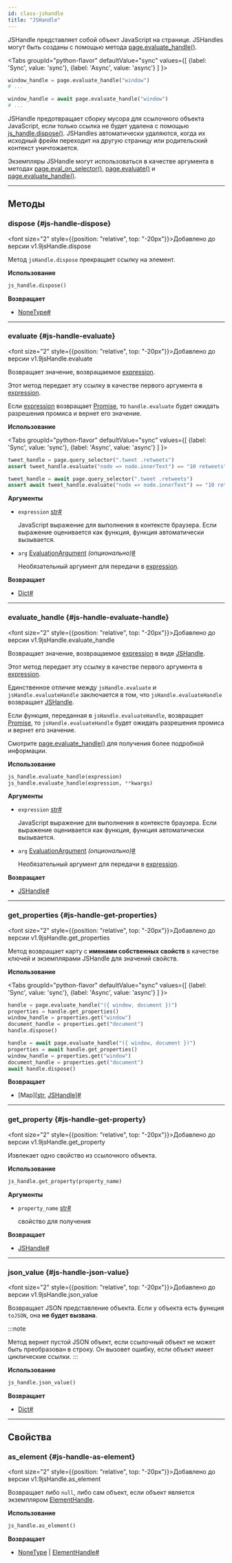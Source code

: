 ```yaml
---
id: class-jshandle
title: "JSHandle"
---
```


JSHandle представляет собой объект JavaScript на странице. JSHandles могут быть созданы с помощью метода [page.evaluate_handle()](/api/class-page.mdx#page-evaluate-handle).

<Tabs
  groupId="python-flavor"
  defaultValue="sync"
  values={[
    {label: 'Sync', value: 'sync'},
    {label: 'Async', value: 'async'}
  ]
}>
<TabItem value="sync">

```py
window_handle = page.evaluate_handle("window")
# ...
```

</TabItem>
<TabItem value="async">

```py
window_handle = await page.evaluate_handle("window")
# ...
```

</TabItem>
</Tabs>

JSHandle предотвращает сборку мусора для ссылочного объекта JavaScript, если только ссылка не будет удалена с помощью [js_handle.dispose()](/api/class-jshandle.mdx#js-handle-dispose). JSHandles автоматически удаляются, когда их исходный фрейм переходит на другую страницу или родительский контекст уничтожается.

Экземпляры JSHandle могут использоваться в качестве аргумента в методах [page.eval_on_selector()](/api/class-page.mdx#page-eval-on-selector), [page.evaluate()](/api/class-page.mdx#page-evaluate) и [page.evaluate_handle()](/api/class-page.mdx#page-evaluate-handle).

---

## Методы

### dispose {#js-handle-dispose}

<font size="2" style={{position: "relative", top: "-20px"}}>Добавлено до версии v1.9</font><x-search>jsHandle.dispose</x-search>

Метод `jsHandle.dispose` прекращает ссылку на элемент.

**Использование**

```python
js_handle.dispose()
```

**Возвращает**
- [NoneType]<a aria-hidden="true" tabIndex="-1" class="list-anchor-link" id="js-handle-dispose-return"/><a href="#js-handle-dispose-return" class="list-anchor">#</a>

---

### evaluate {#js-handle-evaluate}

<font size="2" style={{position: "relative", top: "-20px"}}>Добавлено до версии v1.9</font><x-search>jsHandle.evaluate</x-search>

Возвращает значение, возвращаемое [expression](/api/class-jshandle.mdx#js-handle-evaluate-option-expression).

Этот метод передает эту ссылку в качестве первого аргумента в [expression](/api/class-jshandle.mdx#js-handle-evaluate-option-expression).

Если [expression](/api/class-jshandle.mdx#js-handle-evaluate-option-expression) возвращает [Promise], то `handle.evaluate` будет ожидать разрешения промиса и вернет его значение.

**Использование**

<Tabs
  groupId="python-flavor"
  defaultValue="sync"
  values={[
    {label: 'Sync', value: 'sync'},
    {label: 'Async', value: 'async'}
  ]
}>
<TabItem value="sync">

```py
tweet_handle = page.query_selector(".tweet .retweets")
assert tweet_handle.evaluate("node => node.innerText") == "10 retweets"
```

</TabItem>
<TabItem value="async">

```py
tweet_handle = await page.query_selector(".tweet .retweets")
assert await tweet_handle.evaluate("node => node.innerText") == "10 retweets"
```

</TabItem>
</Tabs>

**Аргументы**
- `expression` [str]<a aria-hidden="true" tabIndex="-1" class="list-anchor-link" id="js-handle-evaluate-option-expression"/><a href="#js-handle-evaluate-option-expression" class="list-anchor">#</a>
  
  JavaScript выражение для выполнения в контексте браузера. Если выражение оценивается как функция, функция автоматически вызывается.
- `arg` [EvaluationArgument] *(опционально)*<a aria-hidden="true" tabIndex="-1" class="list-anchor-link" id="js-handle-evaluate-option-arg"/><a href="#js-handle-evaluate-option-arg" class="list-anchor">#</a>
  
  Необязательный аргумент для передачи в [expression](/api/class-jshandle.mdx#js-handle-evaluate-option-expression).

**Возвращает**
- [Dict]<a aria-hidden="true" tabIndex="-1" class="list-anchor-link" id="js-handle-evaluate-return"/><a href="#js-handle-evaluate-return" class="list-anchor">#</a>

---

### evaluate_handle {#js-handle-evaluate-handle}

<font size="2" style={{position: "relative", top: "-20px"}}>Добавлено до версии v1.9</font><x-search>jsHandle.evaluate_handle</x-search>

Возвращает значение, возвращаемое [expression](/api/class-jshandle.mdx#js-handle-evaluate-handle-option-expression) в виде [JSHandle].

Этот метод передает эту ссылку в качестве первого аргумента в [expression](/api/class-jshandle.mdx#js-handle-evaluate-handle-option-expression).

Единственное отличие между `jsHandle.evaluate` и `jsHandle.evaluateHandle` заключается в том, что `jsHandle.evaluateHandle` возвращает [JSHandle].

Если функция, переданная в `jsHandle.evaluateHandle`, возвращает [Promise], то `jsHandle.evaluateHandle` будет ожидать разрешения промиса и вернет его значение.

Смотрите [page.evaluate_handle()](/api/class-page.mdx#page-evaluate-handle) для получения более подробной информации.

**Использование**

```python
js_handle.evaluate_handle(expression)
js_handle.evaluate_handle(expression, **kwargs)
```

**Аргументы**
- `expression` [str]<a aria-hidden="true" tabIndex="-1" class="list-anchor-link" id="js-handle-evaluate-handle-option-expression"/><a href="#js-handle-evaluate-handle-option-expression" class="list-anchor">#</a>
  
  JavaScript выражение для выполнения в контексте браузера. Если выражение оценивается как функция, функция автоматически вызывается.
- `arg` [EvaluationArgument] *(опционально)*<a aria-hidden="true" tabIndex="-1" class="list-anchor-link" id="js-handle-evaluate-handle-option-arg"/><a href="#js-handle-evaluate-handle-option-arg" class="list-anchor">#</a>
  
  Необязательный аргумент для передачи в [expression](/api/class-jshandle.mdx#js-handle-evaluate-handle-option-expression).

**Возвращает**
- [JSHandle]<a aria-hidden="true" tabIndex="-1" class="list-anchor-link" id="js-handle-evaluate-handle-return"/><a href="#js-handle-evaluate-handle-return" class="list-anchor">#</a>

---

### get_properties {#js-handle-get-properties}

<font size="2" style={{position: "relative", top: "-20px"}}>Добавлено до версии v1.9</font><x-search>jsHandle.get_properties</x-search>

Метод возвращает карту с **именами собственных свойств** в качестве ключей и экземплярами JSHandle для значений свойств.

**Использование**

<Tabs
  groupId="python-flavor"
  defaultValue="sync"
  values={[
    {label: 'Sync', value: 'sync'},
    {label: 'Async', value: 'async'}
  ]
}>
<TabItem value="sync">

```py
handle = page.evaluate_handle("({ window, document })")
properties = handle.get_properties()
window_handle = properties.get("window")
document_handle = properties.get("document")
handle.dispose()
```

</TabItem>
<TabItem value="async">

```py
handle = await page.evaluate_handle("({ window, document })")
properties = await handle.get_properties()
window_handle = properties.get("window")
document_handle = properties.get("document")
await handle.dispose()
```

</TabItem>
</Tabs>

**Возвращает**
- [Map]\[[str], [JSHandle]\]<a aria-hidden="true" tabIndex="-1" class="list-anchor-link" id="js-handle-get-properties-return"/><a href="#js-handle-get-properties-return" class="list-anchor">#</a>

---

### get_property {#js-handle-get-property}

<font size="2" style={{position: "relative", top: "-20px"}}>Добавлено до версии v1.9</font><x-search>jsHandle.get_property</x-search>

Извлекает одно свойство из ссылочного объекта.

**Использование**

```python
js_handle.get_property(property_name)
```

**Аргументы**
- `property_name` [str]<a aria-hidden="true" tabIndex="-1" class="list-anchor-link" id="js-handle-get-property-option-property-name"/><a href="#js-handle-get-property-option-property-name" class="list-anchor">#</a>
  
  свойство для получения

**Возвращает**
- [JSHandle]<a aria-hidden="true" tabIndex="-1" class="list-anchor-link" id="js-handle-get-property-return"/><a href="#js-handle-get-property-return" class="list-anchor">#</a>

---

### json_value {#js-handle-json-value}

<font size="2" style={{position: "relative", top: "-20px"}}>Добавлено до версии v1.9</font><x-search>jsHandle.json_value</x-search>

Возвращает JSON представление объекта. Если у объекта есть функция `toJSON`, она **не будет вызвана**.

:::note

Метод вернет пустой JSON объект, если ссылочный объект не может быть преобразован в строку. Он вызовет ошибку, если объект имеет циклические ссылки.
:::

**Использование**

```python
js_handle.json_value()
```

**Возвращает**
- [Dict]<a aria-hidden="true" tabIndex="-1" class="list-anchor-link" id="js-handle-json-value-return"/><a href="#js-handle-json-value-return" class="list-anchor">#</a>

---

## Свойства

### as_element {#js-handle-as-element}

<font size="2" style={{position: "relative", top: "-20px"}}>Добавлено до версии v1.9</font><x-search>jsHandle.as_element</x-search>

Возвращает либо `null`, либо сам объект, если объект является экземпляром [ElementHandle].

**Использование**

```python
js_handle.as_element()
```

**Возвращает**
- [NoneType] | [ElementHandle]<a aria-hidden="true" tabIndex="-1" class="list-anchor-link" id="js-handle-as-element-return"/><a href="#js-handle-as-element-return" class="list-anchor">#</a>

[Accessibility]: /api/class-accessibility.mdx "Accessibility"
[APIRequest]: /api/class-apirequest.mdx "APIRequest"
[APIRequestContext]: /api/class-apirequestcontext.mdx "APIRequestContext"
[APIResponse]: /api/class-apiresponse.mdx "APIResponse"
[APIResponseAssertions]: /api/class-apiresponseassertions.mdx "APIResponseAssertions"
[Browser]: /api/class-browser.mdx "Browser"
[BrowserContext]: /api/class-browsercontext.mdx "BrowserContext"
[BrowserType]: /api/class-browsertype.mdx "BrowserType"
[CDPSession]: /api/class-cdpsession.mdx "CDPSession"
[Clock]: /api/class-clock.mdx "Clock"
[ConsoleMessage]: /api/class-consolemessage.mdx "ConsoleMessage"
[Dialog]: /api/class-dialog.mdx "Dialog"
[Download]: /api/class-download.mdx "Download"
[ElementHandle]: /api/class-elementhandle.mdx "ElementHandle"
[Error]: /api/class-error.mdx "Error"
[FileChooser]: /api/class-filechooser.mdx "FileChooser"
[Frame]: /api/class-frame.mdx "Frame"
[FrameLocator]: /api/class-framelocator.mdx "FrameLocator"
[JSHandle]: /api/class-jshandle.mdx "JSHandle"
[Keyboard]: /api/class-keyboard.mdx "Keyboard"
[Locator]: /api/class-locator.mdx "Locator"
[LocatorAssertions]: /api/class-locatorassertions.mdx "LocatorAssertions"
[Mouse]: /api/class-mouse.mdx "Mouse"
[Page]: /api/class-page.mdx "Page"
[PageAssertions]: /api/class-pageassertions.mdx "PageAssertions"
[Playwright]: /api/class-playwright.mdx "Playwright"
[Request]: /api/class-request.mdx "Request"
[Response]: /api/class-response.mdx "Response"
[Route]: /api/class-route.mdx "Route"
[Selectors]: /api/class-selectors.mdx "Selectors"
[TimeoutError]: /api/class-timeouterror.mdx "TimeoutError"
[Touchscreen]: /api/class-touchscreen.mdx "Touchscreen"
[Tracing]: /api/class-tracing.mdx "Tracing"
[Video]: /api/class-video.mdx "Video"
[WebError]: /api/class-weberror.mdx "WebError"
[WebSocket]: /api/class-websocket.mdx "WebSocket"
[WebSocketRoute]: /api/class-websocketroute.mdx "WebSocketRoute"
[Worker]: /api/class-worker.mdx "Worker"
[Element]: https://developer.mozilla.org/en-US/docs/Web/API/element "Element"
[EvaluationArgument]: /evaluating.mdx#evaluation-argument "EvaluationArgument"
[Promise]: https://developer.mozilla.org/en-US/docs/Web/JavaScript/Reference/Global_Objects/Promise "Promise"
[iterator]: https://developer.mozilla.org/en-US/docs/Web/JavaScript/Reference/Iteration_protocols "Iterator"
[origin]: https://developer.mozilla.org/en-US/docs/Glossary/Origin "Origin"
[selector]: https://developer.mozilla.org/en-US/docs/Web/CSS/CSS_Selectors "selector"
[Serializable]: https://developer.mozilla.org/en-US/docs/Web/JavaScript/Reference/Global_Objects/JSON/stringify#Description "Serializable"
[UIEvent.detail]: https://developer.mozilla.org/en-US/docs/Web/API/UIEvent/detail "UIEvent.detail"
[UnixTime]: https://en.wikipedia.org/wiki/Unix_time "Unix Time"
[xpath]: https://developer.mozilla.org/en-US/docs/Web/XPath "xpath"

[Any]: https://docs.python.org/3/library/typing.html#typing.Any "Any"
[bool]: https://docs.python.org/3/library/stdtypes.html "bool"
[bytes]: https://docs.python.org/3/library/stdtypes.html#bytes "bytes"
[Callable]: https://docs.python.org/3/library/typing.html#typing.Callable "Callable"
[EventContextManager]: https://docs.python.org/3/reference/datamodel.html#context-managers "Event context manager"
[EventEmitter]: https://pyee.readthedocs.io/en/latest/#pyee.BaseEventEmitter "EventEmitter"
[Exception]: https://docs.python.org/3/library/exceptions.html#Exception "Exception"
[Dict]: https://docs.python.org/3/library/typing.html#typing.Dict "Dict"
[float]: https://docs.python.org/3/library/stdtypes.html#numeric-types-int-float-complex "float"
[int]: https://docs.python.org/3/library/stdtypes.html#numeric-types-int-float-complex "int"
[List]: https://docs.python.org/3/library/typing.html#typing.List "List"
[NoneType]: https://docs.python.org/3/library/constants.html#None "None"
[Pattern]: https://docs.python.org/3/library/re.html "Pattern"
[URL]: https://en.wikipedia.org/wiki/URL "URL"
[pathlib.Path]: https://realpython.com/python-pathlib/ "pathlib.Path"
[str]: https://docs.python.org/3/library/stdtypes.html#text-sequence-type-str "str"
[Union]: https://docs.python.org/3/library/typing.html#typing.Union "Union"
[datetime]: https://docs.python.org/3/library/datetime.html#datetime.datetime "datetime"

[all available image tags]: https://mcr.microsoft.com/en-us/product/playwright/python/about "all available image tags"
[Microsoft Artifact Registry]: https://mcr.microsoft.com/en-us/product/playwright/python/about "Microsoft Artifact Registry"
[Dockerfile.noble]: https://github.com/microsoft/playwright-python/blob/main/utils/docker/Dockerfile.noble "Dockerfile.noble"
